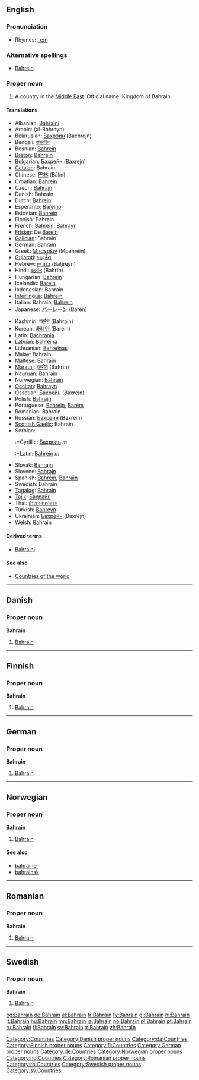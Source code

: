 {{wikipedia}}
==English==

===Pronunciation===
*Rhymes: [[Rhymes:English:-eɪn|-eɪn]]

===Alternative spellings===
* [[Bahrein]]

===Proper noun===
{{en-proper-noun}}

# A country in the [[Middle East]]. Official name: Kingdom of Bahrain.

====Translations====
{{top}}
*Albanian: [[Bahraini]]
*Arabic: {{ARchar|[[البحرين]]}} (al-Baḥrayn)
*Belarusian: [[Бахрэйн]] (Bachrejn)
*Bengali: [[বাহরাইন]]
*Bosnian: [[Bahrein]] {{m}}
*[[Breton]]: [[Bahrein]]
*Bulgarian: [[Бахрейн]] (Baxrejn)
*[[Catalan]]: Bahrain
*Chinese: [[巴林]] (Bālín)
*Croatian: [[Bahrein]]
*Czech: [[Bahrajn]] {{m}}
*Danish: Bahrain
*Dutch: [[Bahrein]]
*Esperanto: [[Barejno]]
*Estonian: [[Bahrein]]
*Finnish: Bahrain
*French: [[Bahreïn]], [[Bahrayn]]
*[[Frisian]]: De [[Barein]]
*[[Galician]]: Bahrain
*German: Bahrain
*Greek: [[Μπαχρέιν]] (Mpahréin)
*[[Gujarati]]: [[બહરૈન]]
*Hebrew: [[בחריין]] (Baḥreyn)
*Hindi: [[बहरीन]] (Bahrīn)
*Hungarian: [[Bahrein]]
*Icelandic: [[Barein]]
*Indonesian: Bahrain
*[[Interlingua]]: [[Bahrein]]
*Italian: Bahrain, [[Bahrein]] {{m}}
*Japanese: [[バーレーン]] (Bārēn)
{{mid}}
*Kashmiri: [[बहरैन]] (Bahrain)
*Korean: [[바레인]] (Barein)
*Latin: [[Bachrania]]
*Latvian: [[Bahreina]]
*Lithuanian: [[Bahreinas]]
*Malay: Bahrain
*Maltese: Bahrain
*[[Marathi]]: [[बहरीन]] (Bahrīn)
*Nauruan: Bahrain
*Norwegian: [[#Norwegian|Bahrain]]
*[[Occitan]]: [[Bahrayn]]
*Ossetian: [[Бахрейн]] (Baxrejn)
*Polish: [[Bahrajn]]
*Portuguese: [[Bahrein]], [[Barém]]
*Romanian: Bahrain {{n}}
*Russian: [[Бахрейн]] (Baxrejn)
*[[Scottish Gaelic]]: Bahrain
*Serbian:
*:*Cyrillic: [[Бахреин]] ''m''
*:*Latin: [[Bahrein]] ''m''
*Slovak: [[Bahrajn]]
*Slovene: [[Bahrajn]]
*Spanish: [[Bahréin]], [[Bahráin]]
*Swedish: Bahrain
*[[Tagalog]]: [[Bahrain]]
*[[Tajik]]: [[Баҳрайн]]
*Thai: [[ประเทศบาห์เรน]]
*Turkish: [[Bahreyn]]
*Ukrainian: [[Бахрейн]] (Baxrejn)
*Welsh: Bahrain
{{bottom}}

====Derived terms====
* [[Bahraini]]

====See also====
*[[Countries of the world]]

[[Category:Countries]]

----

==Danish==

===Proper noun===
'''Bahrain'''

# [[#English|Bahrain]]

[[Category:Danish proper nouns]]
[[Category:da:Countries]]

----

==Finnish==

===Proper noun===
'''Bahrain'''

# [[#English|Bahrain]]

[[Category:Finnish proper nouns]]
[[Category:fi:Countries]]

----

==German==

===Proper noun===
'''Bahrain'''

# [[#English|Bahrain]]

[[Category:German proper nouns]]
[[Category:de:Countries]]

----

==Norwegian==

===Proper noun===
'''Bahrain'''

# [[#English|Bahrain]]

====See also====
*[[bahrainer]]
*[[bahrainsk]]

[[Category:Norwegian proper nouns]]
[[Category:no:Countries]]

----

==Romanian==

===Proper noun===
'''Bahrain'''

# [[#English|Bahrain]]

[[Category:Romanian proper nouns]]
[[Category:ro:Countries]]

----

==Swedish==

===Proper noun===
'''Bahrain'''

# [[#English|Bahrain]]

[[Category:Swedish proper nouns]]
[[Category:sv:Countries]]

[[bg:Bahrain]]
[[de:Bahrain]]
[[el:Bahrain]]
[[fr:Bahrain]]
[[fy:Bahrain]]
[[gl:Bahrain]]
[[hi:Bahrain]]
[[lt:Bahrain]]
[[hu:Bahrain]]
[[mn:Bahrain]]
[[ja:Bahrain]]
[[no:Bahrain]]
[[pl:Bahrain]]
[[pt:Bahrain]]
[[ru:Bahrain]]
[[fi:Bahrain]]
[[sv:Bahrain]]
[[tr:Bahrain]]
[[zh:Bahrain]]